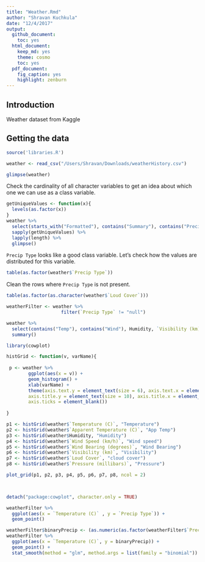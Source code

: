 ```yaml
---
title: "Weather.Rmd"
author: "Shravan Kuchkula"
date: "12/4/2017"
output:
  github_document:
    toc: yes
  html_document:
    keep_md: yes
    theme: cosmo
    toc: yes
  pdf_document:
    fig_caption: yes
    highlight: zenburn
---
```


## Introduction

Weather dataset from Kaggle

## Getting the data

```r
source('libraries.R')
```

```r
weather <- read_csv("/Users/Shravan/Downloads/weatherHistory.csv")
```

```r
glimpse(weather)
```

Check the cardinality of all character variables to get an idea about which one we can use as a class variable. 

```r
getUniqueValues <- function(x){
  levels(as.factor(x))
}
weather %>%
  select(starts_with("Formatted"), contains("Summary"), contains("Precip")) %>%
  sapply(getUniqueValues) %>%
  lapply(length) %>%
  glimpse()

```

`Precip Type` looks like a good class variable. Let's check how the values are distributed for this variable.

```r
table(as.factor(weather$`Precip Type`))
```

Clean the rows where `Precip Type` is not present. 



```r
table(as.factor(as.character(weather$`Loud Cover`)))
```

```r
weatherFilter <- weather %>%
                    filter(`Precip Type` != "null")
```

```r
weather %>%
  select(contains("Temp"), contains("Wind"), Humidity, `Visibility (km)`, `Loud Cover`, `Pressure (millibars)`) %>%
  summary()
```

```r
library(cowplot)

histGrid <- function(v, varName){
  
 p <- weather %>%
        ggplot(aes(x = v)) +
        geom_histogram() +
        xlab(varName) +
        theme(axis.text.y = element_text(size = 6), axis.text.x = element_text(size = 6),
        axis.title.y = element_text(size = 10), axis.title.x = element_text(size = 10),
        axis.ticks = element_blank())
  
}

p1 <- histGrid(weather$`Temperature (C)`, "Temperature")
p2 <- histGrid(weather$`Apparent Temperature (C)`, "App Temp")
p3 <- histGrid(weather$Humidity, "Humidity")
p4 <- histGrid(weather$`Wind Speed (km/h)`, "Wind speed")
p5 <- histGrid(weather$`Wind Bearing (degrees)`, "Wind Bearing")
p6 <- histGrid(weather$`Visibility (km)`, "Visibility")
p7 <- histGrid(weather$`Loud Cover`, "cloud cover")
p8 <- histGrid(weather$`Pressure (millibars)`, "Pressure")

plot_grid(p1, p2, p3, p4, p5, p6, p7, p8, ncol = 2)

  
```
```r
detach("package:cowplot", character.only = TRUE)
```


```r
weatherFilter %>%
  ggplot(aes(x = `Temperature (C)` , y = `Precip Type`)) + 
  geom_point()
```

```r
weatherFilter$binaryPrecip <- (as.numeric(as.factor(weatherFilter$`Precip Type`)) - 1)
weatherFilter %>%
  ggplot(aes(x = `Temperature (C)`, y = binaryPrecip)) +
  geom_point() +
  stat_smooth(method = "glm", method.args = list(family = "binomial"))
```


